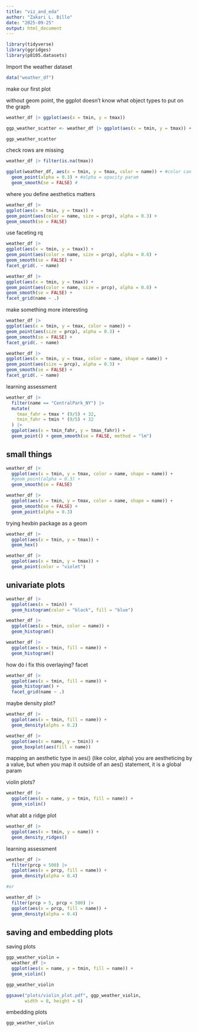 ```yaml
---
title: "viz_and_eda"
author: "Zakari L. Billo"
date: "2025-09-25"
output: html_document
---
```


```r
library(tidyverse)
library(ggridges)
library(p8105.datasets)
```

Import the weather dataset

```r
data("weather_df")
```

make our first plot

without geom point, the ggplot doesn't know what object types to put on the graph

```r
weather_df |> ggplot(aes(x = tmin, y = tmax))
```

```r
ggp_weather_scatter <- weather_df |> ggplot(aes(x = tmin, y = tmax)) + geom_point()

ggp_weather_scatter
```

check rows are missing 

```r
weather_df |> filter(is.na(tmax))
```

```r
ggplot(weather_df, aes(x = tmin, y = tmax, color = name)) + #color can be in the ggplot(aes())
  geom_point(alpha = 0.3) + #alpha = opacity param
  geom_smooth(se = FALSE) #
```

 where you define aesthetics matters
 
```r
weather_df |>
ggplot(aes(x = tmin, y = tmax)) +
geom_point(aes(color = name, size = prcp), alpha = 0.3) + 
geom_smooth(se = FALSE) 
```

use faceting rq

```r
weather_df |>
ggplot(aes(x = tmin, y = tmax)) +
geom_point(aes(color = name, size = prcp), alpha = 0.8) + 
geom_smooth(se = FALSE) + 
facet_grid(. ~ name)

weather_df |>
ggplot(aes(x = tmin, y = tmax)) +
geom_point(aes(color = name, size = prcp), alpha = 0.8) + 
geom_smooth(se = FALSE) + 
facet_grid(name ~ .)
```

make something more interesting 

```r
weather_df |>
ggplot(aes(x = tmin, y = tmax, color = name)) +
geom_point(aes(size = prcp), alpha = 0.3) + 
geom_smooth(se = FALSE) + 
facet_grid(. ~ name)

weather_df |>
ggplot(aes(x = tmin, y = tmax, color = name, shape = name)) +
geom_point(aes(size = prcp), alpha = 0.3) + 
geom_smooth(se = FALSE) + 
facet_grid(. ~ name)
```

learning assessment

```r
weather_df |>
  filter(name == "CentralPark_NY") |>
  mutate(
    tmax_fahr = tmax * (9/5) + 32,
    tmin_fahr = tmin * (9/5) + 32
  ) |>
  ggplot(aes(x = tmin_fahr, y = tmax_fahr)) + 
  geom_point() + geom_smooth(se = FALSE, method = "lm")
```

## small things

```r
weather_df |>
  ggplot(aes(x = tmin, y = tmax, color = name, shape = name)) +
  #geom_point(alpha = 0.3) + 
  geom_smooth(se = FALSE) 

weather_df |>
  ggplot(aes(x = tmin, y = tmax, color = name, shape = name)) +
  geom_smooth(se = FALSE) +
  geom_point(alpha = 0.3)  
```
 
trying hexbin package as a geom

```r
weather_df |>
  ggplot(aes(x = tmin, y = tmax)) +
  geom_hex()
```

```r
weather_df |>
  ggplot(aes(x = tmin, y = tmax)) +
  geom_point(color = "violet")
```

## univariate plots

```r
weather_df |> 
  ggplot(aes(x = tmin)) + 
  geom_histogram(color = "black", fill = "blue")
```

```r
weather_df |> 
  ggplot(aes(x = tmin, color = name)) + 
  geom_histogram()
```

```r
weather_df |> 
  ggplot(aes(x = tmin, fill = name)) + 
  geom_histogram()
```

how do i fix this overlaying? facet

```r
weather_df |> 
  ggplot(aes(x = tmin, fill = name)) + 
  geom_histogram() + 
  facet_grid(name ~ .)
```

maybe density plot?

```r
weather_df |> 
  ggplot(aes(x = tmin, fill = name)) + 
  geom_density(alphs = 0.2)
```

```r
weather_df |> 
  ggplot(aes(x = name, y = tmin)) + 
  geom_boxplot(aes(fill = name))
```

mapping an aesthetic type in aes() (like color, alpha) you are aestheticing by a value, but when you map it outside of an aes() statement, it is a global param

violin plots?

```r
weather_df |> 
  ggplot(aes(x = name, y = tmin, fill = name)) + 
  geom_violin()
```

what abt a ridge plot

```r
weather_df |>
  ggplot(aes(x = tmin, y = name)) +
  geom_density_ridges()
```

learning assessment 

```r
weather_df |> 
  filter(prcp < 500) |>
  ggplot(aes(x = prcp, fill = name)) + 
  geom_density(alpha = 0.4) 

#or

weather_df |> 
  filter(prcp > 5, prcp < 500) |>
  ggplot(aes(x = prcp, fill = name)) + 
  geom_density(alpha = 0.4) 
```
## saving and embedding plots

saving plots

```r
ggp_weather_violin = 
  weather_df |>
  ggplot(aes(x = name, y = tmin, fill = name)) +
  geom_violin()

ggp_weather_violin

ggsave("plots/violin_plot.pdf", ggp_weather_violin, 
       width = 8, height = 6)
```

embedding plots

```r
ggp_weather_violin
```

